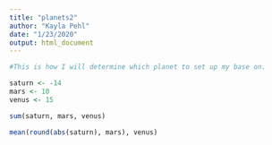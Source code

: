 ```yaml
---
title: "planets2"
author: "Kayla Pehl"
date: "1/23/2020"
output: html_document
---
```


```r
#This is how I will determine which planet to set up my base on.

saturn <- -14
mars <- 10
venus <- 15
```

```r
sum(saturn, mars, venus)
```

```r
mean(round(abs(saturn), mars), venus)
```
